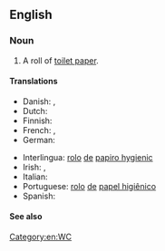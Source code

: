 {{also|toilet-roll}}
==English==

===Noun===
{{en-noun}}

# A roll of [[toilet paper]].

====Translations====
{{trans-top|roll of toilet paper}}
* Danish: {{t+|da|toiletrulle|c}}, {{t|da|wc-rulle|c}}
* Dutch: {{t+|nl|wc-rol|m}}
* Finnish: {{t|fi|vessapaperirulla}}
* French: {{t|fr|rouleau de papier hygiénique|m}}, {{t|fr|rouleau de papier toilette|m}}
* German: {{t|de|Rolle Toilettenpapier|f}}
{{trans-mid}}
* Interlingua: [[rolo]] [[de]] [[papiro hygienic]]
* Irish: {{t|ga|rolla leithris|m}}, {{t|ga|rolla páipéar leithris|m}}
* Italian: {{t|it|rotolo di carta igienica|m}}
* Portuguese: [[rolo]] [[de]] [[papel higiênico]] {{g|m}}
* Spanish: {{t|es|rollo de papel higiénico}}
{{trans-bottom}}
====See also====
{{Wikipedia|Toilet paper}}
[[Category:en:WC]]
